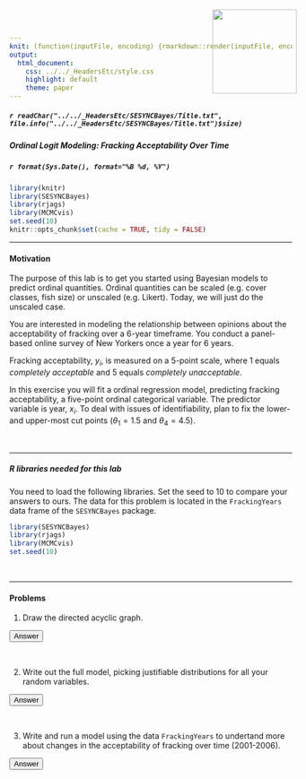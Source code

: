 ```yaml
---
knit: (function(inputFile, encoding) {rmarkdown::render(inputFile, encoding = encoding, output_dir = "../../content/labs")})
output:
  html_document:
    css: ../../_HeadersEtc/style.css
    highlight: default
    theme: paper
---
```


<script src="../../_HeadersEtc/hideOutput.js"></script>

<img src="../../_HeadersEtc/SESYNCBayes/Logo.png" style="position:absolute;top:20px;right:220px;width:150px;height=150px" />

##### `r readChar("../../_HeadersEtc/SESYNCBayes/Title.txt", file.info("../../_HeadersEtc/SESYNCBayes/Title.txt")$size)`

##### Ordinal Logit Modeling: Fracking Acceptability Over Time

##### `r format(Sys.Date(), format="%B %d, %Y")`

```r
library(knitr)
library(SESYNCBayes)
library(rjags)
library(MCMCvis)
set.seed(10)
knitr::opts_chunk$set(cache = TRUE, tidy = FALSE)
```

----

#### **Motivation**

The purpose of this lab is to get you started using Bayesian models to predict ordinal quantities. Ordinal quantities can be scaled (e.g. cover classes, fish size) or unscaled (e.g. Likert).  Today, we will just do the unscaled case. 

You are interested in modeling the relationship between opinions about the acceptability of fracking over a 6-year timeframe. You conduct a panel-based online survey of New Yorkers once a year for 6 years. 

Fracking acceptability, $y_i$, is measured on a 5-point scale, where 1 equals _completely acceptable_ and 5 equals _completely unacceptable_.  

In this exercise you will fit a ordinal regression model, predicting fracking acceptability, a five-point ordinal categorical variable.  The predictor variable is year, $x_i$.  To deal with issues of identifiability, plan to fix the lower- and upper-most cut points ($\theta_1 = 1.5$ and $\theta_4 = 4.5$).

<br>

---

##### **R libraries needed for this lab**

You need to load the following libraries. Set the seed to 10 to compare your answers to ours. The data for this problem is located in the `FrackingYears` data frame of the `SESYNCBayes` package. 

```r
library(SESYNCBayes)
library(rjags)
library(MCMCvis)
set.seed(10)
```

<br>

---

#### **Problems**

1. Draw the directed acyclic graph.

<button class="button" onclick="toggle_visibility('myDIV1');">Answer</button>

<div id="myDIV1", style="display:none">

<center>
<img src="../../_Graphics/DAGOrdinal.png" width="500">
</center>

where $x_i$ is the year the data were collected, $y_i$ is the 5-point fracking acceptability score, $\boldsymbol\theta$ is a vector of the two middle cut points. 
</div>

<br>

2. Write out the full model, picking justifiable distributions for all your random variables.

<button class="button" onclick="toggle_visibility('myDIV2');">Answer</button>

<div id="myDIV2", style="display:none">

$$\begin{align*}
[\boldsymbol{\theta},\boldsymbol{\beta},\sigma^2|\mathbf{y}]&\propto \prod_{i=1}^n [y_i\mid p_{i}]\beta_1][\beta_2]\prod_{k=2}^{K-1}[\boldsymbol{\theta}][\sigma^{2}]\\
y_i &\sim \text{categorical}\bigg(y_i\mid p_{i}=\bigg[\int_{-\infty}^{\theta_{k=1}}[z_i \mid g(\boldsymbol\beta,x_i),\sigma^2]dz_i, 
\int_{\theta_{k=k+1}}^{\theta_{k=k+2}}[z_i \mid g(\boldsymbol\beta,x_i),\sigma^2]dz_i,\dots,
\int_{\theta_{k=K}}^{\infty}[z_i \mid g(\boldsymbol\beta,x_i),\sigma^2]dz_i
\bigg]\bigg)\\
\boldsymbol\beta &\sim \operatorname{normal}(0,0.001)\\
\sigma^{2} &\sim \operatorname{inverse gamma}(0.001, 0.001)\\
\theta_j &\sim \operatorname{uniform}(0,10)
\end{align*}$$

where $i$ indexes the respondent, $k$ the cutpoint, and $K$ the total number of cutpoints.

</div>

<br>

3.  Write and run a model using the data `FrackingYears` to undertand more about changes in the acceptability of fracking over time (2001-2006). 

<button class="button" onclick="toggle_visibility('myDIV4');">Answer</button>

<div id="myDIV4", style="display:none">
```r
data("FrackingYears")
y <- FrackingYears

# Threshold 1 and nYlevels-1 are fixed; other thresholds are predicted.
# This allows all parameters to be interpretable on the response scale.
nYlevels = max(y[,1])  
thresh = rep(NA,nYlevels-1)
thresh[1] =  1.5  #results are very sensitive to these choices--they must be assumed to be known
thresh[nYlevels-1] = 4.5
# Specify the data in a list, for later shipment to JAGS:
dataList = list(
  y = y[,1],
  x = y[,2],
  nYlevels = nYlevels ,
  thresh = thresh
)

inits= list(
  list( beta=c(1,1), sigma = .5, thresh=c(NA,2,3,NA))
)
```

```r
{
  sink("ordinal_model2.R")
cat("model {

# Priors
beta[1] ~ dnorm(0,.001)
beta[2] ~ dnorm(0,.001)
sigma ~ dunif(0,100)
    
tau <- 1/sigma^2

for (i in 1:length(y)) {
  mu[i] = beta[1] + beta[2]*x[i]
  y[i] ~ dcat( pr[i,1:nYlevels])
  pr[i,1] <- pnorm( thresh[1], mu[i] , tau)
  
  for ( k in 2:(nYlevels-1) ) {
    pr[i,k] <- max(.00001, pnorm( thresh[ k ] , mu[i] , tau) - pnorm( thresh[k-1] , mu[i] , tau )) 
    }
  pr[i,nYlevels] <- 1 - pnorm( thresh[nYlevels-1] , mu[i] , tau )

  }
    
for ( k in 2:(nYlevels-2) ) {  # 1 and nYlevels-1 are fixed, not stochastic
  thresh0[k] ~ dunif(0,10)
  }#assure threholds meet ordering constraint

thresh[2:(nYlevels-2)] = sort(thresh0[2:(nYlevels-2)])

}



    ",fill=TRUE)
sink()
}
```

```r
jm=jags.model("ordinal_model2.R", data=dataList, n.adapt=1000, n.chains = 3)
update(jm, n.iter=15000)
zc=coda.samples(jm, variable.names = c("thresh","sigma", "beta"), n.iter=15000)
```

```r
MCMCsummary(zc, params = c("thresh","sigma", "beta"), n.eff = TRUE, digits = 2)
```
</div>

<br>

